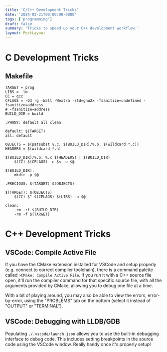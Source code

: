 ```yaml
---
title: 'C/C++ Development Tricks'
date: '2024-03-21T00:00:00-0800'
tags: ['programming']
draft: false
summary: 'Tricks to speed up your C++ development workflow.'
layout: PostLayout
---
```


# C Development Tricks

## Makefile
```
TARGET = prog
LIBS = -lm
CC = gcc
CFLAGS = -O3 -g -Wall -Wextra -std=gnu2x -fsanitize=undefined -fsanitize=address
# -fsanitize=address
BUILD_DIR = build

.PHONY: default all clean

default: $(TARGET)
all: default

OBJECTS = $(patsubst %.c, $(BUILD_DIR)/%.o, $(wildcard *.c))
HEADERS = $(wildcard *.h)

$(BUILD_DIR)/%.o: %.c $(HEADERS) | $(BUILD_DIR)
	$(CC) $(CFLAGS) -c $< -o $@

$(BUILD_DIR):
	mkdir -p $@

.PRECIOUS: $(TARGET) $(OBJECTS)

$(TARGET): $(OBJECTS)
	$(CC) $^ $(CFLAGS) $(LIBS) -o $@

clean:
	-rm -rf $(BUILD_DIR)
	-rm -f $(TARGET)
```

# C++ Development Tricks

## VSCode: Compile Active File

If you have the CMake extension installed for VSCode and setup properly (e.g. connect to correct compiler toolchain), there is a command palette called `>CMake: Compile Active File`. If you run it with a C++ source file open, it'll run the compiler command for that specific source file, with all the arguments provided by CMake, allowing you to debug one file at a time.

With a bit of playing around, you may also be able to view the errors, error-by-error, using the "PROBLEMS" tab on the bottom (select it instead of "OUTPUT" or "TERMINAL").

## VSCode: Debugging with LLDB/GDB

Populating `./.vscode/launch.json` allows you to use the built-in debugging interface to debug code. This includes setting breakpoints in the source code using the VSCode window. Really handy once it's properly setup!

